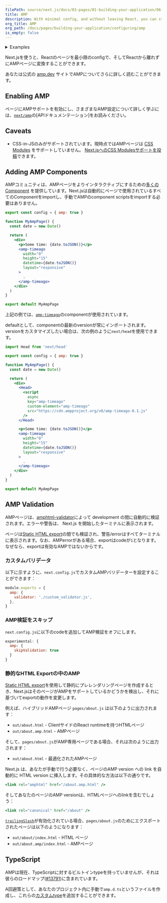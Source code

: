 ```yaml
---
filePath: source/next.js/docs/03-pages/01-building-your-application/06-configuring/07-amp.mdx
title: AMP
description: With minimal config, and without leaving React, you can start adding AMP and improve the performance and speed of your pages.
org_title: AMP
org_path: /docs/pages/building-your-application/configuring/amp
is_empty: false
---
```


<details>
<summary>Examples</summary>
- [AMP](https://github.com/vercel/next.js/tree/canary/examples/amp)

</details>

Next.jsを使うと、Reactのページを最小限のconfigで、そしてReactから離れずにAMPページに変換することができます。

あなたは公式の [amp.dev](https://amp.dev/) サイトでAMPについてさらに詳しく読むことができます。

## Enabling AMP

ページにAMPサポートを有効にし、さまざまなAMP設定について詳しく学ぶには、[`next/amp`](/ja/javascript/next.js/v14/03-pages/01-building-your-application/06-configuring/07-amp)の[APIドキュメンテーション]をお読みください。

## Caveats

- CSS-in-JSのみがサポートされています。現時点ではAMPページは [CSS Modules](/ja/javascript/next.js/v14/03-pages/01-building-your-application/04-styling) をサポートしていません。 [Next.jsへのCSS Modulesサポートを投稿](https://github.com/vercel/next.js/issues/10549)できます。

## Adding AMP Components

AMPコミュニティは、AMPページをよりインタラクティブにするための[多くのComponent](https://amp.dev/documentation/components/) を提供しています。Next.jsは自動的にページで使用されているすべてのComponentをimportし、手動でAMPのcomponent scriptsをimportする必要はありません。

```jsx
export const config = { amp: true }

function MyAmpPage() {
  const date = new Date()

  return (
    <div>
      <p>Some time: {date.toJSON()}</p>
      <amp-timeago
        width="0"
        height="15"
        datetime={date.toJSON()}
        layout="responsive"
      >
        .
      </amp-timeago>
    </div>
  )
}

export default MyAmpPage
```

上記の例では、[`amp-timeago`](https://amp.dev/documentation/components/amp-timeago/?format=websites)のcomponentが使用されています。

defaultとして、componentの最新のversionが常にインポートされます。versionをカスタマイズしたい場合は、次の例のように`next/head`を使用できます。

```jsx
import Head from 'next/head'

export const config = { amp: true }

function MyAmpPage() {
  const date = new Date()

  return (
    <div>
      <Head>
        <script
          async
          key="amp-timeago"
          custom-element="amp-timeago"
          src="https://cdn.ampproject.org/v0/amp-timeago-0.1.js"
        />
      </Head>

      <p>Some time: {date.toJSON()}</p>
      <amp-timeago
        width="0"
        height="15"
        datetime={date.toJSON()}
        layout="responsive"
      >
        .
      </amp-timeago>
    </div>
  )
}

export default MyAmpPage
```

## AMP Validation

AMPページは、[amphtml-validator](https://www.npmjs.com/package/amphtml-validator)によって development の間に自動的に検証されます。エラーや警告は、 Next.js を開始したターミナルに表示されます。

ページは[Static HTML export](/ja/javascript/next.js/v14/03-pages/01-building-your-application/09-deploying/02-static-exports)の間でも検証され、警告/errorはすべてターミナルに表示されます。なお、AMPerrorがある場合、exportはcodeが`1`となります。なぜなら、exportは有効なAMPではないからです。

### カスタムバリデータ

以下に示すように、`next.config.js`でカスタムAMPバリデーターを設定することができます：

```js
module.exports = {
  amp: {
    validator: './custom_validator.js',
  },
}
```

### AMP検証をスキップ

`next.config.js`に以下のcodeを追加してAMP検証をオフにします。

```js
experimental: {
  amp: {
    skipValidation: true
  }
}
```

### 静的なHTML Exportの中のAMP

[Static HTML export](/ja/javascript/next.js/v14/03-pages/01-building-your-application/09-deploying/02-static-exports)を使用して静的にプレレンダリングページを作成するとき、Next.jsはそのページがAMPをサポートしているかどうかを検出し、それに基づいてexportの動作を変更します。

例えば、ハイブリッドAMPページ `pages/about.js` は以下のように出力されます：

- `out/about.html` - ClientサイドのReact runtimeを持つHTMLページ
- `out/about.amp.html` - AMPページ

そして、`pages/about.js`がAMP専用ページである場合、それは次のように出力されます：

- `out/about.html` - 最適化されたAMPページ

 Next.js は、あなたが手動で行う必要なく、ページのAMP version への link を自動的に HTML version に挿入します。その具体的な方法は以下の通りです。

```jsx
<link rel="amphtml" href="/about.amp.html" />
```

そしてあなたのページのAMP versionは、HTMLページへのlinkを含むでしょう：

```jsx
<link rel="canonical" href="/about" />
```

[`trailingSlash`](/ja/javascript/next.js/v14/03-pages/02-api-reference/03-next-config-js/trailingSlash)が有効化されている場合、`pages/about.js`のためにエクスポートされたページは以下のようになります：

- `out/about/index.html` - HTML ページ
- `out/about.amp/index.html` - AMPページ

## TypeScript

AMPは現在、TypeScriptに対するビルトインtypeを持っていませんが、それは彼らのロードマップ([#13791](https://github.com/ampproject/amphtml/issues/13791))に含まれています。

A回避策として、あなたのプロジェクト内に手動で`amp.d.ts`というファイルを作成し、これらの[カスタムtype](https://stackoverflow.com/a/50601125)を追加することができます。
